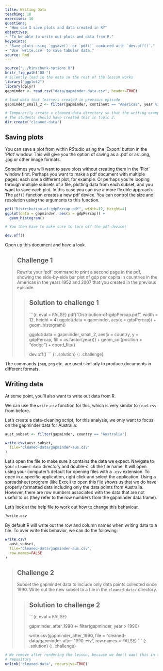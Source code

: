 ```yaml
---
title: Writing Data
teaching: 10
exercises: 10
questions:
- "How can I save plots and data created in R?"
objectives:
- "To be able to write out plots and data from R."
keypoints:
- "Save plots using `ggsave()` or `pdf()` combined with `dev.off()`."
- "Use `write.csv` to save tabular data."
source: Rmd
---
```


```r
source("../bin/chunk-options.R")
knitr_fig_path("08-")
# Silently load in the data so the rest of the lesson works
library("ggplot2")
library(dplyr)
gapminder <- read.csv("data/gapminder_data.csv", header=TRUE)

# load data that learners created in previous episode
gapminder_small_2 <- filter(gapminder, continent == "Americas", year %in% c(1952, 2007))

# Temporarily create a cleaned-data directory so that the writing examples work
# The students should have created this in topic 2.
dir.create("cleaned-data")
```


## Saving plots

You can save a plot from within RStudio using the 'Export' button
in the 'Plot' window. This will give you the option of saving as a
.pdf or as .png, .jpg or other image formats.

Sometimes you will want to save plots without creating them in the
'Plot' window first. Perhaps you want to make a pdf document with
multiple pages: each one a different plot, for example. Or perhaps
you're looping through multiple subsets of a file, plotting data from
each subset, and you want to save each plot. 
In this case you can use a more flexible approach. The
`pdf()` function creates a new pdf device. You can control the size and resolution
using the arguments to this function.

```r
pdf("Distribution-of-gdpPercap.pdf", width=12, height=4)
ggplot(data = gapminder, aes(x = gdpPercap)) +   
  geom_histogram()

# You then have to make sure to turn off the pdf device!

dev.off()
```

Open up this document and have a look.

> ## Challenge 1
>
> Rewrite your 'pdf' command to print a second
> page in the pdf, showing the side-by-side bar
> plot of gdp per capita in countries in the Americas
> in the years 1952 and 2007 that you created in the 
> previous episode. 
> 
> > ## Solution to challenge 1
> >
> > ```{r, eval = FALSE}
> > pdf("Distribution-of-gdpPercap.pdf", width = 12, height = 4)
> > ggplot(data = gapminder, aes(x = gdpPercap)) + 
> > geom_histogram()
> > 
> > ggplot(data = gapminder_small_2, aes(x = country, y = gdpPercap, fill = as.factor(year))) +
> > geom_col(position = "dodge") + coord_flip()
> > 
> > dev.off()
> > ```
> {: .solution}
{: .challenge}


The commands `jpeg`, `png` etc. are used similarly to produce
documents in different formats.

## Writing data

At some point, you'll also want to write out data from R.

We can use the `write.csv` function for this, which is
very similar to `read.csv` from before.

Let's create a data-cleaning script, for this analysis, we
only want to focus on the gapminder data for Australia:

```r
aust_subset <- filter(gapminder, country == "Australia")

write.csv(aust_subset,
  file="cleaned-data/gapminder-aus.csv"
)
```

Let's open the file to make sure it contains the data we expect. Navigate to your
`cleaned-data` directory and double-click the file name. It will open using your
computer's default for opening files with a `.csv` extension. To open in a specific
application, right click and select the application. Using a spreadsheet program
(like Excel) to open this file shows us that we do have properly formatted data
including only the data points from Australia. However, there are row numbers 
associated with the data that are not useful to us (they refer to the row numbers
from the gapminder data frame).

Let's look at the help file to work out how to change this
behaviour.

```r
?write.csv
```

By default R will write out the row and
column names when writing data to a file.
To over write this behavior, we can do the following:

```r
write.csv(
  aust_subset,
  file="cleaned-data/gapminder-aus.csv",
  row.names=FALSE
)
```

> ## Challenge 2
>
> Subset the gapminder
> data to include only data points collected since 1990. Write out the new subset to a file
> in the `cleaned-data/` directory.
> 
> > ## Solution to challenge 2
> >
> > ```{r, eval = FALSE}
> > 
> > gapminder_after_1990 <- filter(gapminder, year > 1990)
> > 
> > write.csv(gapminder_after_1990,
> >   file = "cleaned-data/gapminder-after-1990.csv",
> >   row.names = FALSE)
> > ```
> {: .solution}
{: .challenge}

```r
# We remove after rendering the lesson, because we don't want this in the lesson
# repository
unlink("cleaned-data", recursive=TRUE)
```
